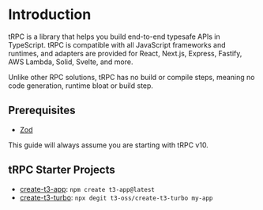 # Introduction

tRPC is a library that helps you build end-to-end typesafe APIs in TypeScript. tRPC is compatible with all JavaScript frameworks and runtimes, and adapters are provided for React, Next.js, Express, Fastify, AWS Lambda, Solid, Svelte, and more.

Unlike other RPC solutions, tRPC has no build or compile steps, meaning no code generation, runtime bloat or build step.

## Prerequisites

- [Zod](https://github.com/colinhacks/zod)

This guide will always assume you are starting with tRPC v10.

## tRPC Starter Projects

- [create-t3-app](https://create.t3.gg/): `npm create t3-app@latest`
- [create-t3-turbo](https://github.com/t3-oss/create-t3-turbo): `npx degit t3-oss/create-t3-turbo my-app`
